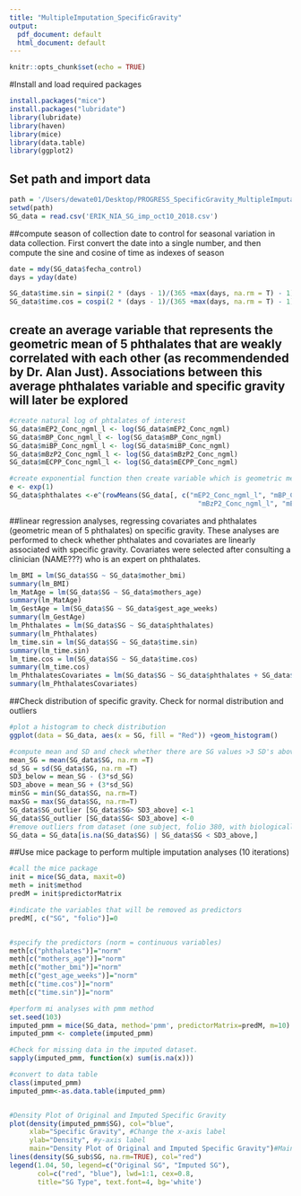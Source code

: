 ```yaml
---
title: "MultipleImputation_SpecificGravity"
output:
  pdf_document: default
  html_document: default
---
```


```r
knitr::opts_chunk$set(echo = TRUE)
```

#Install and load required packages
```r
install.packages("mice")
install.packages("lubridate")
library(lubridate)
library(haven)
library(mice)
library(data.table)
library(ggplot2)
```

## Set path and import data
```r
path = '/Users/dewate01/Desktop/PROGRESS_SpecificGravity_MultipleImputation/PROGRESS_SpecificGravity_MultipleImputation'
setwd(path)
SG_data = read.csv('ERIK_NIA_SG_imp_oct10_2018.csv')
```

##compute season of collection date to control for seasonal variation in data collection. First convert the date into a single number, and then compute the sine and cosine of time as indexes of season
```r
date = mdy(SG_data$fecha_control)
days = yday(date) 

SG_data$time.sin = sinpi(2 * (days - 1)/(365 +max(days, na.rm = T) - 1))
SG_data$time.cos = cospi(2 * (days - 1)/(365 +max(days, na.rm = T) - 1))
```

## create an average variable that represents the geometric mean of 5 phthalates that are weakly correlated with each other (as recommendended by Dr. Alan Just). Associations between this average phthalates variable and specific gravity will later be explored
```r
#create natural log of phtalates of interest
SG_data$mEP2_Conc_ngml_l <- log(SG_data$mEP2_Conc_ngml)
SG_data$mBP_Conc_ngml_l <- log(SG_data$mBP_Conc_ngml)
SG_data$miBP_Conc_ngml_l <- log(SG_data$miBP_Conc_ngml)
SG_data$mBzP2_Conc_ngml_l <- log(SG_data$mBzP2_Conc_ngml)
SG_data$mECPP_Conc_ngml_l <- log(SG_data$mECPP_Conc_ngml)

#create exponential function then create variable which is geometric mean
e <- exp(1) 
SG_data$phthalates <-e^(rowMeans(SG_data[, c("mEP2_Conc_ngml_l", "mBP_Conc_ngml_l", "miBP_Conc_ngml_l", 
                                               "mBzP2_Conc_ngml_l", "mECPP_Conc_ngml_l")]))
```

##linear regression analyses, regressing covariates and phthalates (geometric mean of 5 phthalates) on specific gravity. These analyses are performed to check whether phthalates and covariates are linearly associated with specific gravity. Covariates were selected after consulting a clinician (NAME???) who is an expert on phthalates.  
```r
lm_BMI = lm(SG_data$SG ~ SG_data$mother_bmi)
summary(lm_BMI)
lm_MatAge = lm(SG_data$SG ~ SG_data$mothers_age)
summary(lm_MatAge)
lm_GestAge = lm(SG_data$SG ~ SG_data$gest_age_weeks)
summary(lm_GestAge)
lm_Phthalates = lm(SG_data$SG ~ SG_data$phthalates)
summary(lm_Phthalates) 
lm_time.sin = lm(SG_data$SG ~ SG_data$time.sin)
summary(lm_time.sin)
lm_time.cos = lm(SG_data$SG ~ SG_data$time.cos)
summary(lm_time.cos)
lm_PhthalatesCovariates = lm(SG_data$SG ~ SG_data$phthalates + SG_data$mother_bmi + SG_data$mothers_age + SG_data$gest_age_weeks + SG_data$time.sin + SG_data$time.cos)
summary(lm_PhthalatesCovariates)
```

##Check distribution of specific gravity. Check for normal distribution and outliers
```r
#plot a histogram to check distribution
ggplot(data = SG_data, aes(x = SG, fill = "Red")) +geom_histogram()

#compute mean and SD and check whether there are SG values >3 SD's above/below mean
mean_SG = mean(SG_data$SG, na.rm =T)
sd_SG = sd(SG_data$SG, na.rm =T)
SD3_below = mean_SG - (3*sd_SG)
SD3_above = mean_SG + (3*sd_SG)
minSG = min(SG_data$SG, na.rm=T)
maxSG = max(SG_data$SG, na.rm=T)
SG_data$SG_outlier [SG_data$SG> SD3_above] <-1
SG_data$SG_outlier [SG_data$SG< SD3_above] <-0
#remove outliers from dataset (one subject, folio 380, with biologically impossible value)
SG_data = SG_data[is.na(SG_data$SG) | SG_data$SG < SD3_above,]

```

##Use mice package to perform multiple imputation analyses (10 iterations)
```r
#call the mice package
init = mice(SG_data, maxit=0) 
meth = init$method
predM = init$predictorMatrix

#indicate the variables that will be removed as predictors
predM[, c("SG", "folio")]=0


#specify the predictors (norm = continuous variables)
meth[c("phthalates")]="norm"
meth[c("mothers_age")]="norm"
meth[c("mother_bmi")]="norm"
meth[c("gest_age_weeks")]="norm"
meth[c("time.cos")]="norm"
meth[c("time.sin")]="norm"

#perform mi analyses with pmm method
set.seed(103)
imputed_pmm = mice(SG_data, method='pmm', predictorMatrix=predM, m=10)
imputed_pmm <- complete(imputed_pmm)

#Check for missing data in the imputed dataset.
sapply(imputed_pmm, function(x) sum(is.na(x)))

#convert to data table
class(imputed_pmm)
imputed_pmm<-as.data.table(imputed_pmm)


#Density Plot of Original and Imputed Specific Gravity
plot(density(imputed_pmm$SG), col="blue", 
     xlab="Specific Gravity", #Change the x-axis label
     ylab="Density", #y-axis label
     main="Density Plot of Original and Imputed Specific Gravity")#Main title
lines(density(SG_sub$SG, na.rm=TRUE), col="red")
legend(1.04, 50, legend=c("Original SG", "Imputed SG"),
       col=c("red", "blue"), lwd=1:1, cex=0.8,
       title="SG Type", text.font=4, bg='white')


```

